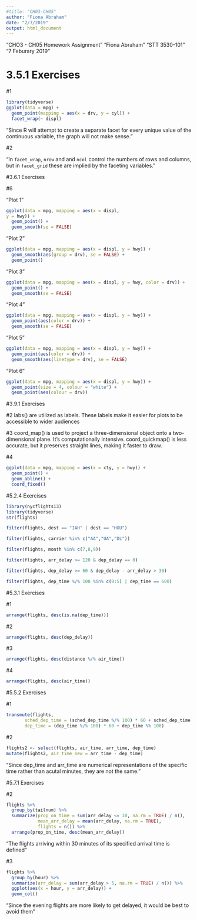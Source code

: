 ```yaml
---
#title: "CH03-CH05"
author: "Fiona Abraham"
date: "2/7/2019"
output: html_document
---
```


"CHO3 - CH05 Homework Assignment"
"Fiona Abraham"
"STT 3530-101" 
"7 Feburary 2019"


# 3.5.1 Exercises 

#1

```r
library(tidyverse)
ggplot(data = mpg) + 
  geom_point(mapping = aes(x = drv, y = cyl)) +
  facet_wrap(~ displ)
```
"Since R will attempt to create a separate facet for every unique value of the continuous variable, the graph will not make sense."



#2 

"In `facet_wrap`, `nrow` and and `ncol` control the numbers of rows and columns, but in `facet_grid` these are implied by the faceting variables."

#3.6.1 Exercises 

#6 

"Plot 1"

```r
ggplot(data = mpg, mapping = aes(x = displ, 
y = hwy)) + 
  geom_point() + 
  geom_smooth(se = FALSE)
```

"Plot 2"
```r
ggplot(data = mpg, mapping = aes(x = displ, y = hwy)) + 
  geom_smooth(aes(group = drv), se = FALSE) +
  geom_point()
```

"Plot 3"

```r
ggplot(data = mpg, mapping = aes(x = displ, y = hwy, color = drv)) + 
  geom_point() + 
  geom_smooth(se = FALSE)
```


"Plot 4"

```r
ggplot(data = mpg, mapping = aes(x = displ, y = hwy)) + 
  geom_point(aes(color = drv)) + 
  geom_smooth(se = FALSE)
```  

"Plot 5"

```r
ggplot(data = mpg, mapping = aes(x = displ, y = hwy)) + 
  geom_point(aes(color = drv)) +
  geom_smooth(aes(linetype = drv), se = FALSE)
```

"Plot 6"
```r
ggplot(data = mpg, mapping = aes(x = displ, y = hwy)) + 
  geom_point(size = 4, colour = "white") + 
  geom_point(aes(colour = drv))
```

#3.9.1 Exercises 

#2 labs() are utilized as labels. These labels make it easier for plots to be accessible to wider audiences

#3 coord_map() is used to project a three-dimensional object onto a two-dimensional plane. It's computationally intensive. coord_quickmap() is less accurate, but it preserves straight lines, making it faster to draw.

#4 

```r
ggplot(data = mpg, mapping = aes(x = cty, y = hwy)) +
  geom_point() + 
  geom_abline() +
  coord_fixed()
```


#5.2.4 Exercises 
```r
library(nycflights13)
library(tidyverse)
str(flights)

filter(flights, dest == "IAH" | dest == "HOU")
```

```r
filter(flights, carrier %in% c("AA","UA","DL"))
```

```r
filter(flights, month %in% c(7,8,9))
```

```r
filter(flights, arr_delay >= 120 & dep_delay == 0)
```

```r
filter(flights, dep_delay >= 60 & dep_delay - arr_delay > 30)
```

```r
filter(flights, dep_time %/% 100 %in% c(0:5) | dep_time == 600)
```

#5.3.1 Exercises 

#1 

```r
arrange(flights, desc(is.na(dep_time)))
```
#2 

```r
arrange(flights, desc(dep_delay))
```

#3 
```r
arrange(flights, desc(distance %/% air_time))
```
#4 

```r
arrange(flights, desc(air_time))
```

#5.5.2 Exercises 

#1 
```r
transmute(flights,
       sched_dep_time = (sched_dep_time %/% 100) * 60 + sched_dep_time %% 100,
       dep_time = (dep_time %/% 100) * 60 + dep_time %% 100)
```
#2 
```r
flights2 <- select(flights, air_time, arr_time, dep_time)
mutate(flights2, air_time_new = arr_time - dep_time)
```

"Since dep_time and arr_time are numerical representations of the specific time rather than acutal minutes, they are not the same."

#5.7.1 Exercises 

#2 
```r
flights %>%
  group_by(tailnum) %>%
  summarize(prop_on_time = sum(arr_delay <= 30, na.rm = TRUE) / n(),
            mean_arr_delay = mean(arr_delay, na.rm = TRUE),
            flights = n()) %>%
  arrange(prop_on_time, desc(mean_arr_delay))
```  
"The flights arriving within 30 minutes of its specified arrival time is defined"

#3 
```r
flights %>%
  group_by(hour) %>%
  summarize(arr_delay = sum(arr_delay > 5, na.rm = TRUE) / n()) %>%
  ggplot(aes(x = hour, y = arr_delay)) +
  geom_col()
```

"Since the evening flights are more likely to get delayed, it would be best to avoid them"








